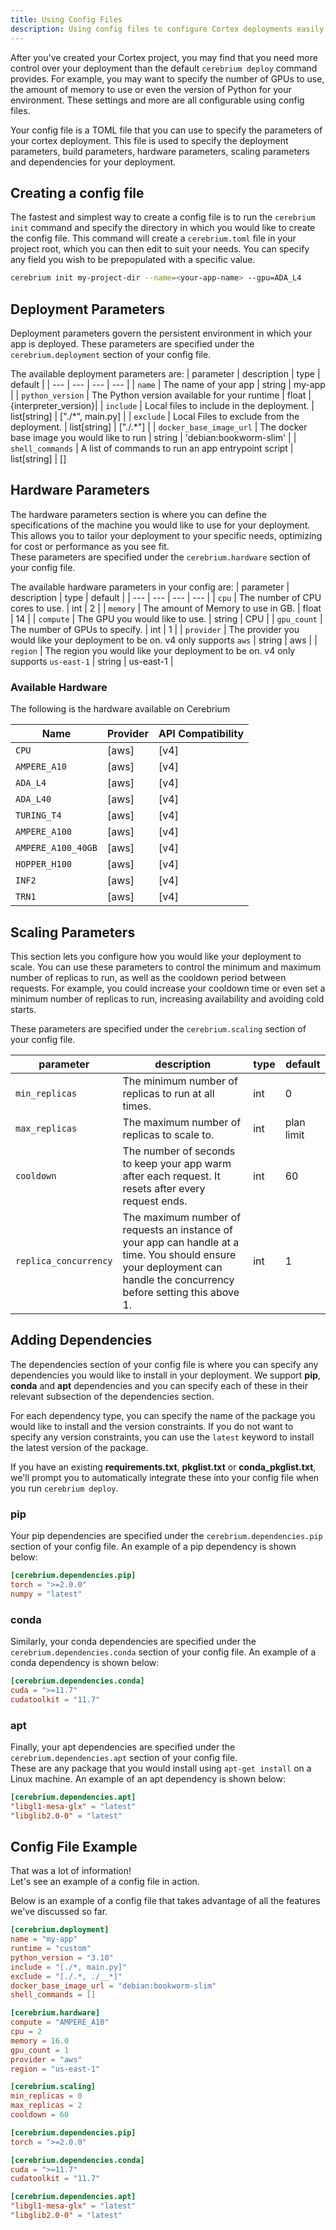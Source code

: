 ```yaml
---
title: Using Config Files
description: Using config files to configure Cortex deployments easily and quickly
---
```


After you've created your Cortex project, you may find that you need more control over your deployment than the default `cerebrium deploy` command provides.
For example, you may want to specify the number of GPUs to use, the amount of memory to use or even the version of Python for your environment.
These settings and more are all configurable using config files.

Your config file is a TOML file that you can use to specify the parameters of your cortex deployment. This file is used to specify the deployment parameters, build parameters, hardware parameters, scaling parameters and dependencies for your deployment.

## Creating a config file

The fastest and simplest way to create a config file is to run the `cerebrium init` command and specify the directory in which you would like to create the config file.
This command will create a `cerebrium.toml` file in your project root, which you can then edit to suit your needs.
You can specify any field you wish to be prepopulated with a specific value.

```bash
cerebrium init my-project-dir --name=<your-app-name> --gpu=ADA_L4
```

## Deployment Parameters

Deployment parameters govern the persistent environment in which your app is deployed.
These parameters are specified under the `cerebrium.deployment` section of your config file.

The available deployment parameters are:
| parameter | description | type | default |
| --- | --- | --- | --- |
| `name` | The name of your app | string | my-app |
| `python_version` | The Python version available for your runtime | float | {interpreter_version}|
| `include` | Local files to include in the deployment. | list\[string] | \["./\*", main.py] |
| `exclude` | Local Files to exclude from the deployment. | list\[string] | \["./.\*"] |
| `docker_base_image_url` | The docker base image you would like to run | string | 'debian:bookworm-slim' |
| `shell_commands` | A list of commands to run an app entrypoint script | list\[string] | []

## Hardware Parameters

The hardware parameters section is where you can define the specifications of the machine you would like to use for your deployment. This allows you to tailor your deployment to your specific needs, optimizing for cost or performance as you see fit.  
These parameters are specified under the `cerebrium.hardware` section of your config file.

The available hardware parameters in your config are:
| parameter | description | type | default |
| --- | --- | --- | --- |
| `cpu` | The number of CPU cores to use. | int | 2 |
| `memory` | The amount of Memory to use in GB. | float | 14 |
| `compute` | The GPU you would like to use. | string | CPU |
| `gpu_count` | The number of GPUs to specify. | int | 1 |
| `provider` | The provider you would like your deployment to be on. v4 only supports `aws` | string | aws |
| `region` | The region you would like your deployment to be on. v4 only supports `us-east-1` | string | us-east-1 |

### Available Hardware

The following is the hardware available on Cerebrium

| Name               | Provider | API Compatibility |
| ------------------ | -------- | ----------------- |
| `CPU`              | [aws]    | [v4]              |
| `AMPERE_A10`       | [aws]    | [v4]              |
| `ADA_L4`           | [aws]    | [v4]              |
| `ADA_L40`          | [aws]    | [v4]              |
| `TURING_T4`        | [aws]    | [v4]              |
| `AMPERE_A100`      | [aws]    | [v4]              |
| `AMPERE_A100_40GB` | [aws]    | [v4]              |
| `HOPPER_H100`      | [aws]    | [v4]              |
| `INF2`             | [aws]    | [v4]              |
| `TRN1`             | [aws]    | [v4]              |

## Scaling Parameters

This section lets you configure how you would like your deployment to scale. You can use these parameters to control the minimum and maximum number of replicas to run, as well as the cooldown period between requests. For example, you could increase your cooldown time or even set a minimum number of replicas to run, increasing availability and avoiding cold starts.

These parameters are specified under the `cerebrium.scaling` section of your config file.

| parameter             | description                                                                                                                                                            | type | default    |
| --------------------- | ---------------------------------------------------------------------------------------------------------------------------------------------------------------------- | ---- | ---------- |
| `min_replicas`        | The minimum number of replicas to run at all times.                                                                                                                    | int  | 0          |
| `max_replicas`        | The maximum number of replicas to scale to.                                                                                                                            | int  | plan limit |
| `cooldown`            | The number of seconds to keep your app warm after each request. It resets after every request ends.                                                                    | int  | 60         |
| `replica_concurrency` | The maximum number of requests an instance of your app can handle at a time. You should ensure your deployment can handle the concurrency before setting this above 1. | int  | 1          |

## Adding Dependencies

The dependencies section of your config file is where you can specify any dependencies you would like to install in your deployment. We support **pip**, **conda** and **apt** dependencies and you can specify each of these in their relevant subsection of the dependencies section.

For each dependency type, you can specify the name of the package you would like to install and the version constraints. If you do not want to specify any version constraints, you can use the `latest` keyword to install the latest version of the package.

If you have an existing **requirements.txt**, **pkglist.txt** or **conda_pkglist.txt**, we'll prompt you to automatically integrate these into your config file when you run `cerebrium deploy`.

### pip

Your pip dependencies are specified under the `cerebrium.dependencies.pip` section of your config file.
An example of a pip dependency is shown below:

```toml
[cerebrium.dependencies.pip]
torch = ">=2.0.0"
numpy = "latest"
```

### conda

Similarly, your conda dependencies are specified under the `cerebrium.dependencies.conda` section of your config file.
An example of a conda dependency is shown below:

```toml
[cerebrium.dependencies.conda]
cuda = ">=11.7"
cudatoolkit = "11.7"
```

### apt

Finally, your apt dependencies are specified under the `cerebrium.dependencies.apt` section of your config file.  
These are any package that you would install using `apt-get install` on a Linux machine.
An example of an apt dependency is shown below:

```toml
[cerebrium.dependencies.apt]
"libgl1-mesa-glx" = "latest"
"libglib2.0-0" = "latest"
```

## Config File Example

That was a lot of information!  
Let's see an example of a config file in action.

Below is an example of a config file that takes advantage of all the features we've discussed so far.

```toml
[cerebrium.deployment]
name = "my-app"
runtime = "custom"
python_version = "3.10"
include = "[./*, main.py]"
exclude = "[./.*, ./__*]"
docker_base_image_url = "debian:bookworm-slim"
shell_commands = []

[cerebrium.hardware]
compute = "AMPERE_A10"
cpu = 2
memory = 16.0
gpu_count = 1
provider = "aws"
region = "us-east-1"

[cerebrium.scaling]
min_replicas = 0
max_replicas = 2
cooldown = 60

[cerebrium.dependencies.pip]
torch = ">=2.0.0"

[cerebrium.dependencies.conda]
cuda = ">=11.7"
cudatoolkit = "11.7"

[cerebrium.dependencies.apt]
"libgl1-mesa-glx" = "latest"
"libglib2.0-0" = "latest"
```
